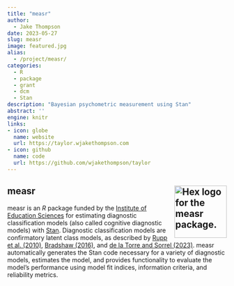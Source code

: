 ```yaml
---
title: "measr"
author:
  - Jake Thompson
date: 2023-05-27
slug: measr
image: featured.jpg
alias:
  - /project/measr/
categories:
  - R
  - package
  - grant
  - dcm
  - Stan
description: "Bayesian psychometric measurement using Stan"
abstract: ''
engine: knitr
links:
- icon: globe
  name: website
  url: https://taylor.wjakethompson.com
- icon: github
  name: code
  url: https://github.com/wjakethompson/taylor
---
```



## measr <a href='https://github.com/wjakethompson/measr'><img src='featured-hex.png' align="right" width="120" alt='Hex logo for the measr package.'/></a>

measr is an *R* package funded by the [Institute of Education Sciences](https://ies.ed.gov/) for estimating diagnostic classification models (also called cognitive diagnostic models) with [Stan](https://mc-stan.org).
Diagnostic classification models are confirmatory latent class models, as described by [Rupp et al. (2010)](https://jonathantemplin.com/diagnostic-measurement-theory-methods-applications/), [Bradshaw (2016)](https://doi.org/10.1002/9781118956588.ch13), and [de la Torre and Sorrel (2023)](https://doi.org/10.1017/9781108902724.010).
measr automatically generates the Stan code necessary for a variety of diagnostic models, estimates the model, and provides functionality to evaluate the model's performance using model fit indices, information criteria, and reliability metrics.

